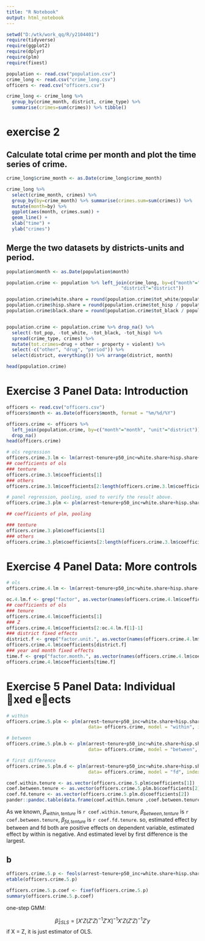 ---
title: "R Notebook"
output: html_notebook
---




```{r, include}
setwd("D:/wtk/work_qq/R/y2104401")
require(tidyverse)
require(ggplot2)
require(dplyr)
require(plm)
require(fixest)
```



```{r}
population <- read.csv("population.csv")
crime_long <- read.csv("crime_long.csv")
officers <- read.csv("officers.csv")

crime_long <- crime_long %>% 
  group_by(crime_month, district, crime_type) %>%
  summarise(crimes=sum(crimes)) %>% tibble()
```


# exercise 2

## Calculate total crime per month and plot the time series of crime.
```{r}
crime_long$crime_month <- as.Date(crime_long$crime_month)
```


```{r}
crime_long %>%
  select(crime_month, crimes) %>%
  group_by(by=crime_month) %>% summarise(crimes.sum=sum(crimes)) %>%
  mutate(month=by) %>%
  ggplot(aes(month, crimes.sum)) +
  geom_line() +
  xlab("time") +
  ylab("crimes")
```


## Merge the two datasets by districts-units and period.

```{r}
population$month <- as.Date(population$month)
```



```{r}
population.crime <- population %>% left_join(crime_long, by=c("month"="crime_month", 
                                          "district"="district"))

population.crime$white.share = round(population.crime$tot_white/population.crime$tot_pop, 3)
population.crime$hisp.share = round(population.crime$tot_hisp / population.crime$tot_pop, 3)
population.crime$black.share = round(population.crime$tot_black / population.crime$tot_pop, 3)


population.crime <- population.crime %>% drop_na() %>%
  select(-tot_pop, -tot_white, -tot_black, -tot_hisp) %>%
  spread(crime_type, crimes) %>% 
  mutate(tot.crimes=drug + other + property + violent) %>%
  select(-c("other", "drug", "period")) %>%
  select(district, everything()) %>% arrange(district, month)

```


```{r}
head(population.crime)
```



# Exercise 3 Panel Data: Introduction

```{r}
officers <- read.csv("officers.csv")
officers$month <- as.Date(officers$month, format = "%m/%d/%Y")

officers.crime <- officers %>% 
  left_join(population.crime, by=c("month"="month", "unit"="district")) %>%
  drop_na()
head(officers.crime)
```






```{r}
# ols regression
officers.crime.3.lm <- lm(arrest~tenure+p50_inc+white.share+hisp.share+black.share+tot.crimes+property+violent - 1, officers.crime) #
## coefficients of ols
### tenture
officers.crime.3.lm$coefficients[1]
### others
officers.crime.3.lm$coefficients[2:length(officers.crime.3.lm$coefficients)]

# panel regression, pooling, used to verify the result above.
officers.crime.3.plm <- plm(arrest~tenure+p50_inc+white.share+hisp.share+black.share+tot.crimes+property+violent - 1, officers.crime,model = "pooling", index = c("NUID", "month")) #

## coefficients of plm, pooling

### tenture
officers.crime.3.plm$coefficients[1]
### others
officers.crime.3.plm$coefficients[2:length(officers.crime.3.lm$coefficients)]
```

# Exercise 4 Panel Data: More controls




```{r}
# ols
officers.crime.4.lm <- lm(arrest~tenure+p50_inc+white.share+hisp.share+black.share+tot.crimes+property+violent +factor(month) + factor(unit) - 1, officers.crime) #

oc.4.lm.f <- grep("factor", as.vector(names(officers.crime.4.lm$coefficients)))
## coefficients of ols
### tenure
officers.crime.4.lm$coefficients[1]
### Z
officers.crime.4.lm$coefficients[2:oc.4.lm.f[1]-1]
### district fixed effects
district.f <- grep("factor.unit.", as.vector(names(officers.crime.4.lm$coefficients)))
officers.crime.4.lm$coefficients[district.f]
### year and month fixed effects
time.f <- grep("factor.month.", as.vector(names(officers.crime.4.lm$coefficients)))
officers.crime.4.lm$coefficients[time.f]
```


# Exercise 5 Panel Data: Individual xed eects


```{r}
# within
officers.crime.5.plm <- plm(arrest~tenure+p50_inc+white.share+hisp.share+black.share+tot.crimes+property+violent+factor(unit), 
                              data= officers.crime, model = "within", index =  c("NUID", "month"))
```

```{r}
# between
officers.crime.5.plm.b <- plm(arrest~tenure+p50_inc+white.share+hisp.share+black.share+tot.crimes+property+violent+factor(unit),
                              data= officers.crime, model = "between", index =  c("NUID", "month"))
```



```{r}
# first difference
officers.crime.5.plm.d <- plm(arrest~tenure+p50_inc+white.share+hisp.share+black.share+tot.crimes+property+violent+factor(unit),
                              data= officers.crime, model = "fd", index =  c("NUID", "month"))
```


```{r}
coef.within.tenure <- as.vector(officers.crime.5.plm$coefficients[1])
coef.between.tenure <- as.vector(officers.crime.5.plm.b$coefficients[2])
coef.fd.tenure <- as.vector(officers.crime.5.plm.d$coefficients[2])
pander::pandoc.table(data.frame(coef.within.tenure ,coef.between.tenure ,coef.fd.tenure))
```
As we known, $\beta_{within, tenture}$ is `r coef.within.tenure`,  $\beta_{between, tenture}$ is `r coef.between.tenure`,
 $\beta_{fd, tenture}$ is `r coef.fd.tenure`. so, estimated effect by between and fd both are positive effects on dependent variable, estimated effect by within is negative. And estimated level by first difference is the largest.

## b


```{r}
officers.crime.5.p <- feols(arrest~tenure+p50_inc+white.share+hisp.share+black.share+tot.crimes | month + unit + NUID, officers.crime, panel.id = c("NUID", "month"))
etable(officers.crime.5.p)
```


```{r}
officers.crime.5.p.coef <- fixef(officers.crime.5.p)
summary(officers.crime.5.p.coef)
```



one-step GMM:

$$
\hat\beta_{2SLS}=[X'Z(Z'Z)^{-1}Z'X]^{-1}X'Z(Z'Z)^{-1}Z'y
$$
if X = Z, it is just estimator of OLS.

